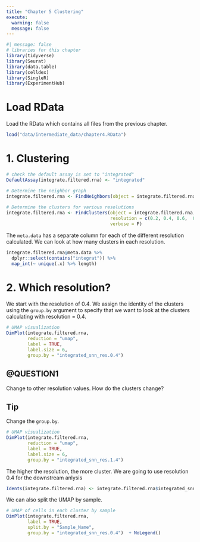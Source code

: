 ```yaml
---
title: "Chapter 5 Clustering"
execute:
  warning: false
  message: false
---
```


```r
#| message: false
# libraries for this chapter
library(tidyverse)
library(Seurat)
library(data.table)
library(celldex)
library(SingleR)
library(ExperimentHub)
```

# Load RData

Load the RData which contains all files from the previous chapter.

```r
load("data/intermediate_data/chapter4.RData")
```

# 1. Clustering

```r
# check the default assay is set to "integrated"
DefaultAssay(integrate.filtered.rna) <- "integrated"

# Determine the neighbor graph
integrate.filtered.rna <- FindNeighbors(object = integrate.filtered.rna, dims = 1:20)
                                
# Determine the clusters for various resolutions                                
integrate.filtered.rna <- FindClusters(object = integrate.filtered.rna,
                                       resolution = c(0.2, 0.4, 0.6,  0.8, 1, 1.2, 1.4),
                                       verbose = F)
```

The `meta.data` has a separate column for each of the different resolution calculated. We can look at how many clusters in each resolution.

```r
integrate.filtered.rna@meta.data %>% 
  dplyr::select(contains("integrat")) %>% 
  map_int(~ unique(.x) %>% length)
```

# 2. Which resolution?

We start with the resolution of 0.4. We assign the identity of the clusters using the `group.by` argument to specify that we want to look at the clusters calculating with resolution = 0.4.

```r
# UMAP visualization
DimPlot(integrate.filtered.rna,
        reduction = "umap",
        label = TRUE,
        label.size = 6,
        group.by = "integrated_snn_res.0.4")
```

::: callout-note
## @QUESTION1

Change to other resolution values. How do the clusters change?

::: callout-note
## Tip

Change the `group.by`.

```r
# UMAP visualization
DimPlot(integrate.filtered.rna,
        reduction = "umap",
        label = TRUE,
        label.size = 6,
        group.by = "integrated_snn_res.1.4")
```
:::
:::

The higher the resolution, the more cluster. We are going to use resolution 0.4 for the downstream anlysis

```r
Idents(integrate.filtered.rna) <- integrate.filtered.rna$integrated_snn_res.0.4
```

We can also split the UMAP by sample.

```r
# UMAP of cells in each cluster by sample
DimPlot(integrate.filtered.rna, 
        label = TRUE, 
        split.by = "Sample_Name",
        group.by = "integrated_snn_res.0.4")  + NoLegend()
```
